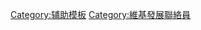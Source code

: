 {{Encourage
|title       = 維基發展聯絡員
|stripe      = 1
|bgcolor     = white
|stripecolor = #4A4AFF
|fontcolor   = #400040
|align       = {{{align|right}}}
}}

<includeonly></includeonly><noinclude>[[Category:辅助模板]]</noinclude>[[Category:維基發展聯絡員]]